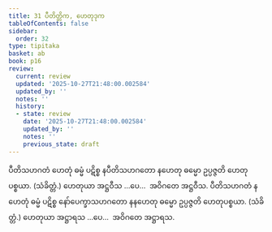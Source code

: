 ```yaml
---
title: 31 ပီတိတ္တိက, ဟေတုဒုက
tableOfContents: false
sidebar:
  order: 32
type: tipitaka
basket: ab
book: p16
review:
  current: review
  updated: '2025-10-27T21:48:00.002584'
  updated_by: ''
  notes: ''
  history:
  - state: review
    date: '2025-10-27T21:48:00.002584'
    updated_by: ''
    notes: ''
    previous_state: draft
---
```



<ReviewStatus review={frontmatter.review} showDetails={true} />

<HypothesisAnnotation frontmatter={frontmatter} />

<DynamicBreadcrumb />

<Division number="73" book="p16" e="ch" v="40" p="268">

<Paragraph number="195" book="p16">
ပီတိသဟဂတံ ဟေတုံ ဓမ္မံ ပဋိစ္စ နပီတိသဟဂတော နဟေတု ဓမ္မော ဥပ္ပဇ္ဇတိ ဟေတုပစ္စယာ. (သံခိတ္တံ.) ဟေတုယာ အဋ္ဌဝီသ …ပေ…  အဝိဂတေ အဋ္ဌဝီသ.
</Paragraph>

<Paragraph number="196" book="p16">
ပီတိသဟဂတံ နဟေတုံ ဓမ္မံ ပဋိစ္စ နော်ပေက္ခာသဟဂတော နနဟေတု ဓမ္မော ဥပ္ပဇ္ဇတိ ဟေတုပစ္စယာ. (သံခိတ္တံ.) ဟေတုယာ အဋ္ဌာရသ …ပေ…  အဝိဂတေ အဋ္ဌာရသ.
</Paragraph>
</Division>